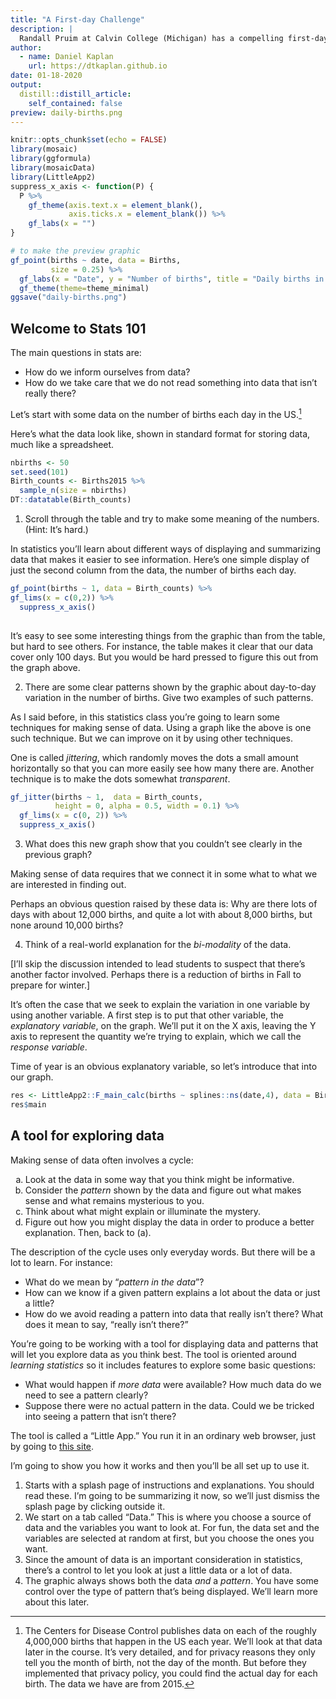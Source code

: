```yaml
---
title: "A First-day Challenge"
description: |
  Randall Pruim at Calvin College (Michigan) has a compelling first-day challenge for students: to uncover and understand a surprising pattern in day-by-day births. In this post, we'll re-use Randy's challenge to organize a first-day class on the question "What is statistics?"
author:
  - name: Daniel Kaplan
    url: https://dtkaplan.github.io
date: 01-18-2020
output:
  distill::distill_article:
    self_contained: false
preview: daily-births.png
---
```


```r
knitr::opts_chunk$set(echo = FALSE)
library(mosaic)
library(ggformula)
library(mosaicData)
library(LittleApp2)
suppress_x_axis <- function(P) {
  P %>%
    gf_theme(axis.text.x = element_blank(),
             axis.ticks.x = element_blank()) %>%
    gf_labs(x = "")
}
```

```r
# to make the preview graphic
gf_point(births ~ date, data = Births,
         size = 0.25) %>% 
  gf_labs(x = "Date", y = "Number of births", title = "Daily births in the US") %>%
  gf_theme(theme=theme_minimal)
ggsave("daily-births.png")
```

## Welcome to Stats 101

The main questions in stats are:

* How do we inform ourselves from data?
* How do we take care that we do not read something into data that isn't really there? 

Let's start with some data on the number of births each day in the US.^[The Centers for Disease Control publishes data  on  each of the roughly 4,000,000 births that happen in  the US each year. We'll look at that data later in the course. It's very detailed, and for  privacy  reasons they only tell you the month of birth, not the day of the month. But before they implemented that privacy policy, you could find the actual day for each birth. The data we have are from 2015.]

Here's what the data look like, shown in standard format for storing data, much like a spreadsheet. 

```r
nbirths <- 50
set.seed(101)
Birth_counts <- Births2015 %>%
  sample_n(size = nbirths)
DT::datatable(Birth_counts)
```

1. Scroll through the table and  try to  make some meaning of the numbers. (Hint: It's hard.)

In  statistics you'll learn  about different ways of displaying and summarizing data that makes it easier to see information.  Here's  one simple display of just the second  column from the data, the number of births each day. 

```r
gf_point(births ~ 1, data = Birth_counts) %>%
gf_lims(x = c(0,2)) %>%
  suppress_x_axis()
  
```

It's easy to  see some interesting things from the graphic than from the table, but hard to see others. For instance,  the table makes it clear that our data cover only 100 days. But you  would be hard pressed to figure this out from the graph above.

2. There are some clear patterns shown by the graphic about day-to-day variation in the number of births. Give two examples of such patterns.

As I said before, in this statistics class you're going to learn some techniques for making  sense of data. Using a graph like the above is one such technique. But we can improve on it by using other techniques. 

One is called *jittering*, which randomly moves the dots a small amount horizontally so that you can more easily see how many there are. Another technique is to make the dots somewhat *transparent*.


```r
gf_jitter(births ~ 1,  data = Birth_counts, 
          height = 0, alpha = 0.5, width = 0.1) %>%
  gf_lims(x = c(0, 2)) %>%
  suppress_x_axis()
```

3. What does this new graph show that you couldn't see clearly in the  previous graph?

Making sense of data requires that we connect it in some what to what we are interested in finding out. 

Perhaps an obvious question raised by these data is: Why are there lots of days with about 12,000 births, and quite a lot with about 8,000 births, but none around 10,000 births?

4. Think of a real-world explanation for the *bi-modality* of the data.

[I'll skip the discussion intended to lead students to suspect that there's another factor involved. Perhaps there is a reduction of births in Fall to prepare for winter.]

It's often the case that we seek to explain the variation  in one variable by using another variable. A first step is to put that other variable, the *explanatory variable*, on the graph. We'll put it on the X axis, leaving the Y axis to represent the quantity we're trying to explain, which we call the *response variable*.

Time of year is an obvious explanatory variable, so let's introduce that into our graph.

```r
res <- LittleApp2::F_main_calc(births ~ splines::ns(date,4), data = Births2015)
res$main
```

## A tool for exploring data

Making sense of data often involves a cycle:

a. Look at the data in some way that you think might be informative.
b. Consider the *pattern* shown by the data and figure out what makes sense and what remains mysterious to you.
c. Think about what might explain or illuminate the mystery.
d. Figure out how you might display the data in order to produce a better explanation. Then, back to (a).

The description of the cycle uses only everyday words. But there will be a lot to learn. For instance:

- What do we mean by "*pattern in the data*"?
- How can we know if a given pattern explains a lot about the data or just a little?
- How do we avoid reading a pattern into data that really isn't there? What does it mean to say, "really isn't there?"

You're going to be working with a tool for displaying data and patterns that will let you explore data as you think best. The tool is oriented around *learning statistics* so it includes features to explore some basic questions:

* What would happen if *more data* were available? How much data do we need to see a pattern clearly?
* Suppose there were no actual pattern in the data. Could we be tricked into seeing a pattern that isn't there? 

The tool is called a "Little App." You run it in an ordinary web browser, just by going to [this site](https://maa-statprep.shinyapps.io/Little_App_Regression/).

I'm going to show you how it works and then you'll be all set up to use it.

1. Starts with a splash page of instructions and explanations. You should read these. I'm going to be summarizing it now, so we'll just dismiss the splash page by clicking outside it.
2. We start on a tab called "Data." This is where you choose a source of data and the variables you want to look at. For fun, the data set and the variables are selected at random at first, but you choose the ones you want.
3. Since the amount of data is an important consideration in statistics, there's a control to let you look at just a little data or a lot of data.
4. The graphic always shows both the data *and* a *pattern*. You have some control over the type of pattern that's being displayed. We'll learn more about this later.



